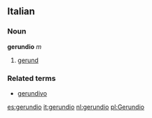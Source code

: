 ==Italian==
===Noun===
'''gerundio''' ''m''

# [[gerund]]

===Related terms===
*[[gerundivo]]

[[es:gerundio]]
[[it:gerundio]]
[[nl:gerundio]]
[[pl:Gerundio]]